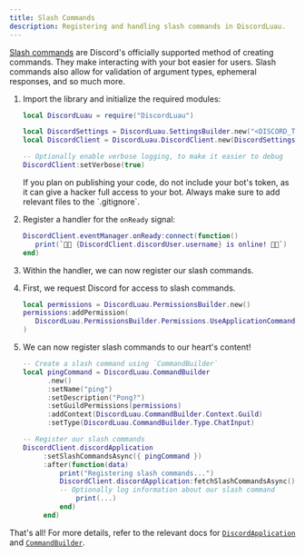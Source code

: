 ```yaml
---
title: Slash Commands
description: Registering and handling slash commands in DiscordLuau.
---
```



[Slash commands](https://discord.com/developers/docs/interactions/application-commands) are Discord's officially supported 
method of creating commands. They make interacting with your bot easier for users. Slash commands also allow for validation 
of argument types, ephemeral responses, and so much more.

<Steps>

1. Import the library and initialize the required modules:

   ```lua
   local DiscordLuau = require("DiscordLuau")

   local DiscordSettings = DiscordLuau.SettingsBuilder.new("<DISCORD_TOKEN>")
   local DiscordClient = DiscordLuau.DiscordClient.new(DiscordSettings)

   -- Optionally enable verbose logging, to make it easier to debug
   DiscordClient:setVerbose(true)
   ```

   <Aside type="caution" title="Watch out!">
      If you plan on publishing your code, do not include your bot's token, as it can
      give a hacker full access to your bot. Always make sure to add relevant files to
      the `.gitignore`.
   </Aside>

2. Register a handler for the `onReady` signal:

   ```lua
   DiscordClient.eventManager.onReady:connect(function()
      print(`🎉🎉 {DiscordClient.discordUser.username} is online! 🎉🎉`)
   end)
   ```

3. Within the handler, we can now register our slash commands.

4. First, we request Discord for access to slash commands.

   ```lua
   local permissions = DiscordLuau.PermissionsBuilder.new()
   permissions:addPermission(
      DiscordLuau.PermissionsBuilder.Permissions.UseApplicationCommands
   )
   ```

5. We can now register slash commands to our heart's content!

   ```lua
   -- Create a slash command using `CommandBuilder`
   local pingCommand = DiscordLuau.CommandBuilder
         .new()
         :setName("ping")
         :setDescription("Pong?")
         :setGuildPermissions(permissions)
         :addContext(DiscordLuau.CommandBuilder.Context.Guild)
         :setType(DiscordLuau.CommandBuilder.Type.ChatInput)

   -- Register our slash commands
   DiscordClient.discordApplication
		:setSlashCommandsAsync({ pingCommand })
		:after(function(data)
			print("Registering slash commands...")
			DiscordClient.discordApplication:fetchSlashCommandsAsync():after(function(...)
            -- Optionally log information about our slash command
				print(...)
			end)
		end)
   ```
</Steps>

That's all! For more details, refer to the relevant docs for [`DiscordApplication`](/classes/objects/discordapplication/) and
[`CommandBuilder`](/classes/builders/commandbuilder/).
